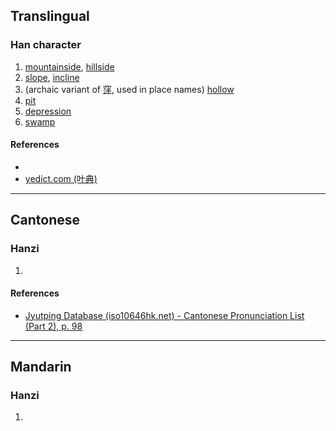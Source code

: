 {{character info/new}}
==Translingual==

===Han character===
{{Han char|rn=46|rad=山|as=01|sn=4|four=|canj=HU|ids=⿱丿山}}

# [[mountainside]], [[hillside]]
# [[slope]], [[incline]]
# (archaic variant of [[窪]], used in place names) [[hollow]]
# [[pit]]
# [[depression]]
# [[swamp]]

====References====
* {{Han ref|kx=0307.021|hdz=10759.111|uh=5C72|ud=23666}}
* [http://yedict.com/htm/5C/5C72.htm yedict.com (叶典)]

----

==Cantonese==

===Hanzi===
{{yue-hanzi|jyut=[[saan1]]|y=saan1}}

# {{defn|lang=yue|sort=山01}}

====References====
* [http://www.iso10646hk.net/jp/document/download.jsp Jyutping Database (iso10646hk.net) - Cantonese Pronunciation List (Part 2), p. 98]

----

==Mandarin==

===Hanzi===
{{cmn-hanzi|pin=[[wā]] ([[wa1]])|wg=wa<sup>1</sup>}}

# {{defn|lang=cmn|sort=山01}}